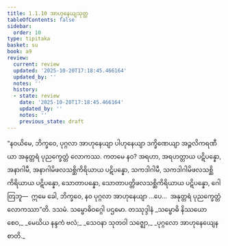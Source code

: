 ```yaml
---
title: 1.1.10 အာဟုနေယျသုတ္တ
tableOfContents: false
sidebar:
  order: 10
type: tipitaka
basket: su
book: a9
review:
  current: review
  updated: '2025-10-20T17:18:45.466164'
  updated_by: ''
  notes: ''
  history:
  - state: review
    date: '2025-10-20T17:18:45.466164'
    updated_by: ''
    notes: ''
    previous_state: draft
---
```



<DynamicBreadcrumb />


<ReviewStatus review={frontmatter.review} showDetails={true} />

<HypothesisAnnotation frontmatter={frontmatter} />

<Division number="10" book="a9" e="ch" v="17" p="180">

<Paragraph number="82" book="a9">
“နဝယိမေ, ဘိက္ခဝေ, ပုဂ္ဂလာ အာဟုနေယျာ ပါဟုနေယျာ ဒက္ခိဏေယျာ အဉ္ဇလိကရဏီယာ အနုတ္တရံ ပုညက္ခေတ္တံ လောကဿ. ကတမေ နဝ? အရဟာ, အရဟတ္တာယ ပဋိပန္နော, အနာဂါမီ, အနာဂါမိဖလသစ္ဆိကိရိယာယ ပဋိပန္နော, သကဒါဂါမီ, သကဒါဂါမိဖလသစ္ဆိကိရိယာယ ပဋိပန္နော, သောတာပန္နော, သောတာပတ္တိဖလသစ္ဆိကိရိယာယ ပဋိပန္နော, ဂေါတြဘူ—  ဣမေ ခေါ, ဘိက္ခဝေ, နဝ ပုဂ္ဂလာ အာဟုနေယျာ …ပေ…  အနုတ္တရံ ပုညက္ခေတ္တံ လောကဿာ”တိ.

</Paragraph>
</Division>

<Paragraph number="83" type="center" book="a9">
ဒသမံ.



</Paragraph>

<Paragraph number="84" type="center" book="a9">
သမ္ဗောဓိဝဂ္ဂေါ ပဌမော.



</Paragraph>

<Paragraph number="85" type="center" book="a9">
တဿုဒ္ဒါနံ


</Paragraph>

<Paragraph number="86" type="verses" book="a9">
_သမ္ဗောဓိ နိဿယော စေဝ,_  
_မေဃိယ နန္ဒကံ ဗလံ;_  
_သေဝနာ သုတဝါ သဇ္ဈော,_  
_ပုဂ္ဂလော အာဟုနေယျေန စာတိ._
</Paragraph>